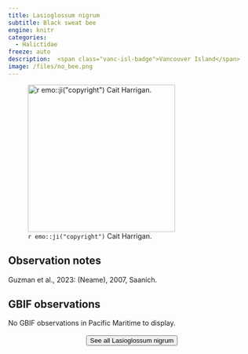 ```yaml
---
title: Lasioglossum nigrum
subtitle: Black sweat bee
engine: knitr
categories:
  - Halictidae
freeze: auto
description:  <span class="vanc-isl-badge">Vancouver Island</span>
image: /files/no_bee.png
---
```

![`r emo::ji("copyright")` Cait Harrigan.](/files/no_bee.png){height=300}

## Observation notes  
Guzman et al., 2023: (Neame), 2007, <span class="hl-place-name">Saanich</span>.

## GBIF observations  
No GBIF observations in Pacific Maritime to display.
<br><br>
<center>


<a href="NA"><button type="button" class="btn btn-secondary">See all Lasioglossum nigrum <i class="fa-solid fa-arrow-up-right-from-square"></i> </button></a>
</center>
